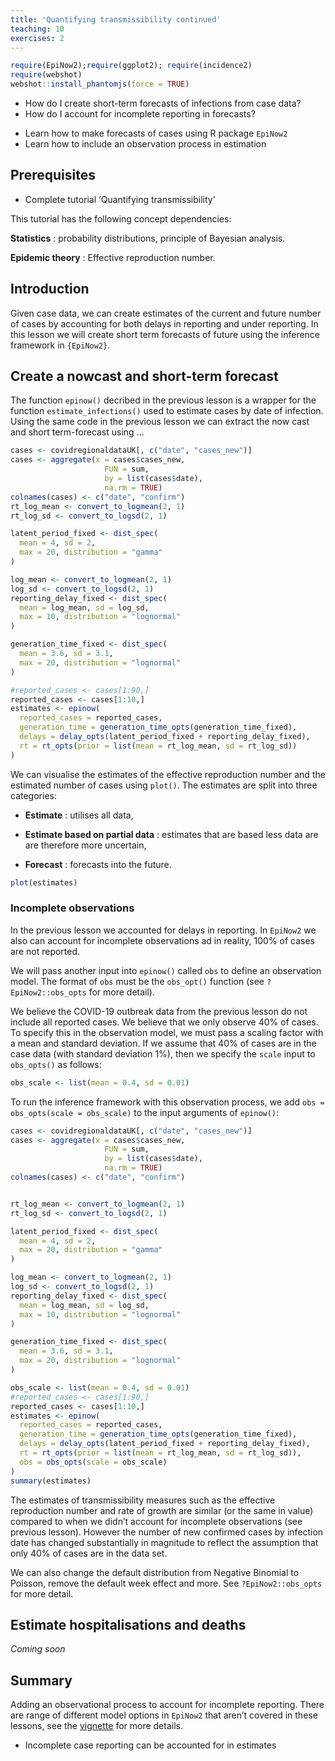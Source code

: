 ```yaml
---
title: 'Quantifying transmissibility continued'
teaching: 10
exercises: 2
---
```


```r
require(EpiNow2);require(ggplot2); require(incidence2)
require(webshot)
webshot::install_phantomjs(force = TRUE)
```


:::::::::::::::::::::::::::::::::::::: questions 

- How do I create short-term forecasts of infections from case data?
- How do I account for incomplete reporting in forecasts?


::::::::::::::::::::::::::::::::::::::::::::::::

::::::::::::::::::::::::::::::::::::: objectives

- Learn how to make forecasts of cases using R package `EpiNow2`
- Learn how to include an observation process in estimation

::::::::::::::::::::::::::::::::::::::::::::::::

::::::::::::::::::::::::::::::::::::: prereq

## Prerequisites

+ Complete tutorial 'Quantifying transmissibility'

This tutorial has the following concept dependencies: 

**Statistics** : probability distributions, principle of Bayesian analysis. 

**Epidemic theory** : Effective reproduction number.

:::::::::::::::::::::::::::::::::

## Introduction

Given case data, we can create estimates of the current and future number of cases by accounting for both delays in reporting and under reporting. In this lesson we will create short term forecasts of future using the inference framework in `{EpiNow2}`.

## Create a nowcast and short-term forecast

The function `epinow()` decribed in the previous lesson is a wrapper for the function `estimate_infections()` used to estimate cases by date of infection. Using the same code in the previous lesson we can extract the now cast and short term-forecast using ...

```r
cases <- covidregionaldataUK[, c("date", "cases_new")]
cases <- aggregate(x = cases$cases_new,
                     FUN = sum,
                     by = list(cases$date),
                     na.rm = TRUE)
colnames(cases) <- c("date", "confirm")
rt_log_mean <- convert_to_logmean(2, 1)
rt_log_sd <- convert_to_logsd(2, 1) 

latent_period_fixed <- dist_spec(
  mean = 4, sd = 2, 
  max = 20, distribution = "gamma"
)

log_mean <- convert_to_logmean(2, 1)
log_sd <- convert_to_logsd(2, 1) 
reporting_delay_fixed <- dist_spec(
  mean = log_mean, sd = log_sd,
  max = 10, distribution = "lognormal"
)

generation_time_fixed <- dist_spec(
  mean = 3.6, sd = 3.1,
  max = 20, distribution = "lognormal"
)
```


```r
#reported_cases <- cases[1:90,]
reported_cases <- cases[1:10,]
estimates <- epinow(
  reported_cases = reported_cases,
  generation_time = generation_time_opts(generation_time_fixed),
  delays = delay_opts(latent_period_fixed + reporting_delay_fixed),
  rt = rt_opts(prior = list(mean = rt_log_mean, sd = rt_log_sd))
)
```


We can visualise the estimates of the effective reproduction number and the estimated number of cases using `plot()`. The estimates are split into three categories:

+ **Estimate** : utilises all data,

+ **Estimate based on partial data** : estimates that are based less data are are therefore more uncertain,

+ **Forecast** : forecasts into the future. 


```r
plot(estimates)
```



### Incomplete observations 

In the previous lesson we accounted for delays in reporting. In `EpiNow2` we also can account for incomplete observations ad in reality, 100% of cases are not reported.

We will pass another input into `epinow()` called `obs` to define an observation model. The format of `obs` must be the `obs_opt()` function (see `?EpiNow2::obs_opts` for more detail). 

We believe the COVID-19 outbreak data from the previous lesson do not include all reported cases. We believe that we only observe 40% of cases. To specify this in the observation model, we must pass a scaling factor with a mean and standard deviation. If we assume that 40% of cases are in the case data (with standard deviation 1%), then we specify the `scale` input to `obs_opts()` as follows:

```r
obs_scale <- list(mean = 0.4, sd = 0.01)
```

To run the inference framework with this observation process, we add `obs = obs_opts(scale = obs_scale)` to the input arguments of `epinow()`:

```r

cases <- covidregionaldataUK[, c("date", "cases_new")]
cases <- aggregate(x = cases$cases_new,
                     FUN = sum,
                     by = list(cases$date),
                     na.rm = TRUE)
colnames(cases) <- c("date", "confirm")


rt_log_mean <- convert_to_logmean(2, 1)
rt_log_sd <- convert_to_logsd(2, 1) 

latent_period_fixed <- dist_spec(
  mean = 4, sd = 2, 
  max = 20, distribution = "gamma"
)

log_mean <- convert_to_logmean(2, 1)
log_sd <- convert_to_logsd(2, 1) 
reporting_delay_fixed <- dist_spec(
  mean = log_mean, sd = log_sd,
  max = 10, distribution = "lognormal"
)

generation_time_fixed <- dist_spec(
  mean = 3.6, sd = 3.1,
  max = 20, distribution = "lognormal"
)

```



```r
obs_scale <- list(mean = 0.4, sd = 0.01)
#reported_cases <- cases[1:90,]
reported_cases <- cases[1:10,]
estimates <- epinow(
  reported_cases = reported_cases,
  generation_time = generation_time_opts(generation_time_fixed),
  delays = delay_opts(latent_period_fixed + reporting_delay_fixed),
  rt = rt_opts(prior = list(mean = rt_log_mean, sd = rt_log_sd)),
  obs = obs_opts(scale = obs_scale)
)
summary(estimates)
```


The estimates of transmissibility measures such as the effective reproduction number and rate of growth are similar (or the same in value) compared to when we didn't account for incomplete observations (see previous lesson). However the number of new confirmed cases by infection date has changed substantially in magnitude to reflect the assumption that only 40% of cases are in the data set.

We can also change the default distribution from Negative Binomial to Poisson, remove the default week effect and more. See `?EpiNow2::obs_opts` for more detail.
 

## Estimate hospitalisations and deaths

*Coming soon*


## Summary

Adding an observational process to account for incomplete reporting. There are range of different model options in `EpiNow2` that aren't covered in these lessons, see the [vignette](https://epiforecasts.io/EpiNow2/dev/articles/estimate_infections_options.html) for more details.


::::::::::::::::::::::::::::::::::::: keypoints 


- Incomplete case reporting can be accounted for in estimates


::::::::::::::::::::::::::::::::::::::::::::::::

